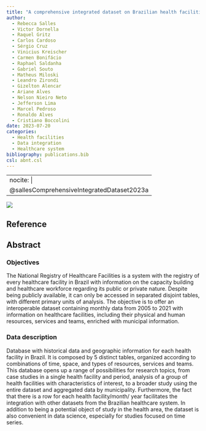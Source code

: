 ```yaml
---
title: "A comprehensive integrated dataset on Brazilian health facilities: from 2005 to 2021"
author:
  - Rebecca Salles
  - Victor Dornella
  - Raquel Gritz
  - Carlos Cardoso
  - Sérgio Cruz
  - Vinicius Kreischer
  - Carmen Bonifácio
  - Raphael Saldanha
  - Gabriel Souto
  - Matheus Miloski
  - Leandro Zirondi
  - Gizelton Alencar
  - Ariane Alves
  - Nelson Nieiro Neto
  - Jefferson Lima
  - Marcel Pedroso
  - Ronaldo Alves
  - Cristiano Boccolini
date: 2023-07-20
categories: 
  - Health facilities
  - Data integration
  - Healthcare system
bibliography: publications.bib
csl: abnt.csl
---
```


---
nocite: |
  @sallesComprehensiveIntegratedDataset2023a
---

![](images/Screenshot from 2023-10-02 13-41-28.png)

## Reference

::: {#refs}
:::

## Abstract

### Objectives

The National Registry of Healthcare Facilities is a system with the registry of every healthcare facility in Brazil with information on the capacity building and healthcare workforce regarding its public or private nature. Despite being publicly available, it can only be accessed in separated disjoint tables, with different primary units of analysis. The objective is to offer an interoperable dataset containing monthly data from 2005 to 2021 with information on healthcare facilities, including their physical and human resources, services and teams, enriched with municipal information.

### Data description

Database with historical data and geographic information for each health facility in Brazil. It is composed by 5 distinct tables, organized according to combinations of time, space, and types of resources, services and teams. This database opens up a range of possibilities for research topics, from case studies in a single health facility and period, analysis of a group of health facilities with characteristics of interest, to a broader study using the entire dataset and aggregated data by municipality. Furthermore, the fact that there is a row for each health facility/month/ year facilitates the integration with other datasets from the Brazilian healthcare system. In addition to being a potential object of study in the health area, the dataset is also convenient in data science, especially for studies focused on time series.

